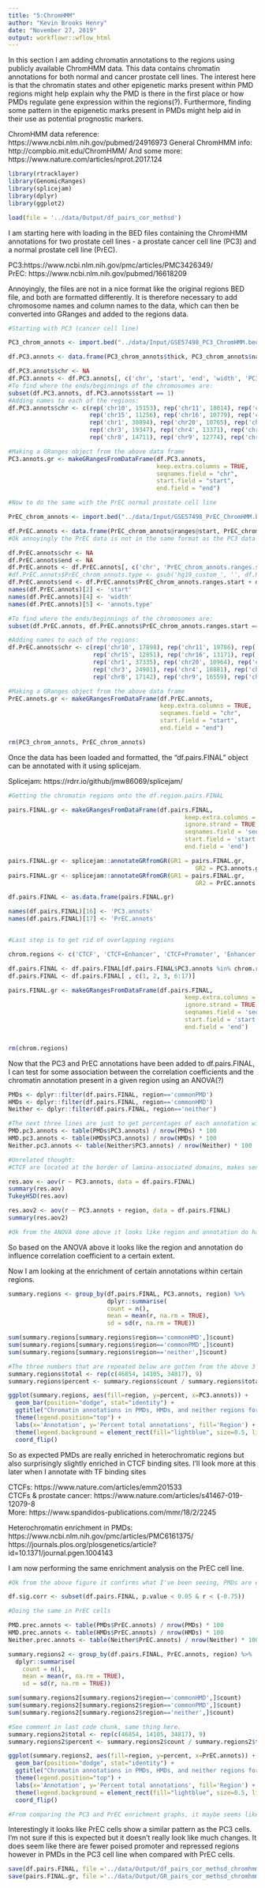 ```yaml
---
title: "5:ChromHMM"
author: "Kevin Brooks Henry"
date: "November 27, 2019"
output: workflowr::wflow_html
---
```


In this section I am adding chromatin annotations to the regions using publicly available ChromHMM data. This data contains chromatin annotations for both normal and cancer prostate cell lines. The interest here is that the chromatin states and other epigenetic marks present within PMD regions might help explain why the PMD is there in the first place or how PMDs regulate gene expression within the regions(?). Furthermore, finding some pattern in the epigenetic marks present in PMDs might help aid in their use as potential prognostic markers.

ChromHMM data reference: https://www.ncbi.nlm.nih.gov/pubmed/24916973
General ChromHMM info: http://compbio.mit.edu/ChromHMM/
And some more: https://www.nature.com/articles/nprot.2017.124

```r
library(rtracklayer)
library(GenomicRanges)
library(splicejam)
library(dplyr)
library(ggplot2)
```


```r
load(file = '../data/Output/df_pairs_cor_methsd')
```

I am starting here with loading in the BED files containing the ChromHMM annotations for two prostate cell lines - a prostate cancer cell line (PC3) and a normal prostate cell line (PrEC). 

PC3:https://www.ncbi.nlm.nih.gov/pmc/articles/PMC3426349/  
PrEC: https://www.ncbi.nlm.nih.gov/pubmed/16618209

Annoyingly, the files are not in a nice format like the original regions BED file, and both are formatted differently. It is therefore necessary to add chromosome names and column names to the data, which can then be converted into GRanges and added to the regions data. 

```r
#Starting with PC3 (cancer cell line)

PC3_chrom_annots <- import.bed("../data/Input/GSE57498_PC3_ChromHMM.bed")

df.PC3.annots <- data.frame(PC3_chrom_annots$thick, PC3_chrom_annots$name)

df.PC3.annots$chr <- NA
df.PC3.annots <- df.PC3.annots[, c('chr', 'start', 'end', 'width', 'PC3_chrom_annots.name')]
#To find where the ends/beginnings of the chromosomes are:
subset(df.PC3.annots, df.PC3.annots$start == 1)
#Adding names to each of the regions:
df.PC3.annots$chr <- c(rep('chr10', 15153), rep('chr11', 18014), rep('chr12', 15980), rep('chr13', 8843), rep('chr14', 9617),
                       rep('chr15', 11256), rep('chr16', 10779), rep('chr17', 15788), rep('chr18', 6288), rep('chr19', 13102),
                       rep('chr1', 30894), rep('chr20', 10765), rep('chr21', 3759), rep('chr22', 6335), rep('chr2', 25002),
                       rep('chr3', 19347), rep('chr4', 13371), rep('chr5', 16650), rep('chr6', 16512), rep('chr7', 17503),
                       rep('chr8', 14711), rep('chr9', 12774), rep('chrM', 23), rep('chrX', 8318), rep('chrY', 152))

#Making a GRanges object from the above data frame
PC3.annots.gr <- makeGRangesFromDataFrame(df.PC3.annots, 
                                          keep.extra.columns = TRUE, 
                                          seqnames.field = "chr",
                                          start.field = "start", 
                                          end.field = "end")

#Now to do the same with the PrEC normal prostate cell line

PrEC_chrom_annots <- import.bed("../data/Input/GSE57498_PrEC_ChromHMM.bed")

df.PrEC.annots <- data.frame(PrEC_chrom_annots@ranges@start, PrEC_chrom_annots@ranges@width, PrEC_chrom_annots$name)
#Ok annoyingly the PrEC data is not in the same format as the PC3 data so I will have to re-organize and clean it up a bit 

df.PrEC.annots$chr <- NA
df.PrEC.annots$end <- NA
df.PrEC.annots <- df.PrEC.annots[, c('chr', 'PrEC_chrom_annots.ranges.start', 'end', 'PrEC_chrom_annots.ranges.width', 'PrEC_chrom_annots.name')]
#df.PrEC.annots$PrEC_chrom_annots.type <- gsub('hg19_custom_', '', df.PrEC.annots$PrEC_chrom_annots.type)
df.PrEC.annots$end <- df.PrEC.annots$PrEC_chrom_annots.ranges.start + df.PrEC.annots$PrEC_chrom_annots.ranges.width
names(df.PrEC.annots)[2] <- 'start'
names(df.PrEC.annots)[4] <- 'width'
names(df.PrEC.annots)[5] <- 'annots.type'

#To find where the ends/beginnings of the chromosomes are:
subset(df.PrEC.annots, df.PrEC.annots$PrEC_chrom_annots.ranges.start == 1)

#Adding names to each of the regions:
df.PrEC.annots$chr <- c(rep('chr10', 17898), rep('chr11', 19786), rep('chr12', 19065), rep('chr13', 9817), rep('chr14', 12644),
                        rep('chr15', 12851), rep('chr16', 13171), rep('chr17', 18042), rep('chr18', 8637), rep('chr19', 13516),
                        rep('chr1', 37335), rep('chr20', 10964), rep('chr21', 5004), rep('chr22', 8100), rep('chr2', 31022),
                        rep('chr3', 24901), rep('chr4', 18881), rep('chr5', 20390), rep('chr6', 22454), rep('chr7', 19577),
                        rep('chr8', 17142), rep('chr9', 16559), rep('chrM', 23), rep('chrX', 7809), rep('chrY', 707))

#Making a GRanges object from the above data frame
PrEC.annots.gr <- makeGRangesFromDataFrame(df.PrEC.annots, 
                                           keep.extra.columns = TRUE, 
                                           seqnames.field = "chr",
                                           start.field = "start", 
                                           end.field = "end")

rm(PC3_chrom_annots, PrEC_chrom_annots)

```

Once the data has been loaded and formatted, the "df.pairs.FINAL" object can be annotated with it using splicejam. 

Splicejam: https://rdrr.io/github/jmw86069/splicejam/

```r
#Getting the chromatin regions onto the df.region.pairs.FINAL

pairs.FINAL.gr <- makeGRangesFromDataFrame(df.pairs.FINAL,
                                                  keep.extra.columns = TRUE,
                                                  ignore.strand = TRUE,
                                                  seqnames.field = 'seqnames',
                                                  start.field = 'start',
                                                  end.field = 'end')

pairs.FINAL.gr <- splicejam::annotateGRfromGR(GR1 = pairs.FINAL.gr,
                                                     GR2 = PC3.annots.gr)
pairs.FINAL.gr <- splicejam::annotateGRfromGR(GR1 = pairs.FINAL.gr,
                                                     GR2 = PrEC.annots.gr)

df.pairs.FINAL <- as.data.frame(pairs.FINAL.gr)

names(df.pairs.FINAL)[16] <- 'PC3.annots'
names(df.pairs.FINAL)[17] <- 'PrEC.annots'


#Last step is to get rid of overlapping regions

chrom.regions <- c('CTCF', 'CTCF+Enhancer', 'CTCF+Promoter', 'Enhancer', 'Heterochromatin', 'Poised_Promoter', 'Promoter', 'Repressed', 'Transcribed')

df.pairs.FINAL <- df.pairs.FINAL[df.pairs.FINAL$PC3.annots %in% chrom.regions & df.pairs.FINAL$PrEC.annots %in% chrom.regions, ]
df.pairs.FINAL <- df.pairs.FINAL[ , c(1, 2, 3, 6:17)]

pairs.FINAL.gr <- makeGRangesFromDataFrame(df.pairs.FINAL,
                                                  keep.extra.columns = TRUE,
                                                  ignore.strand = TRUE,
                                                  seqnames.field = 'seqnames',
                                                  start.field = 'start',
                                                  end.field = 'end')


rm(chrom.regions)


```

Now that the PC3 and PrEC annotations have been added to df.pairs.FINAL, I can test for some association between the correlation coefficients and the chromatin annotation present in a given region using an ANOVA(?)

```r

PMDs <- dplyr::filter(df.pairs.FINAL, region=='commonPMD')
HMDs <- dplyr::filter(df.pairs.FINAL, region=='commonHMD')
Neither <- dplyr::filter(df.pairs.FINAL, region=='neither')

#The next three lines are just to get percentages of each annotation within each region, I'll look more at this enrichment in the next code chunk
PMD.pc3.annots <- table(PMDs$PC3.annots) / nrow(PMDs) * 100
HMD.pc3.annots <- table(HMDs$PC3.annots) / nrow(HMDs) * 100
Neither.pc3.annots <- table(Neither$PC3.annots) / nrow(Neither) * 100

#Unrelated thought:
#CTCF are located at the border of lamina-associated domains, makes sense then that they are enriched in PMDs

res.aov <- aov(r ~ PC3.annots, data = df.pairs.FINAL)
summary(res.aov)
TukeyHSD(res.aov)

res.aov2 <- aov(r ~ PC3.annots + region, data = df.pairs.FINAL)
summary(res.aov2)

#Ok from the ANOVA done above it looks like region and annotation do have some influence on gene expression/promoter methylation correlation 

```

So based on the ANOVA above it looks like the region and annotation do influence correlation coefficient to a certain extent.

Now I am looking at the enrichment of certain annotations within certain regions.  

```r

summary.regions <- group_by(df.pairs.FINAL, PC3.annots, region) %>%
                            dplyr::summarise(
                            count = n(),
                            mean = mean(r, na.rm = TRUE),
                            sd = sd(r, na.rm = TRUE))

sum(summary.regions[summary.regions$region=='commonHMD',]$count)
sum(summary.regions[summary.regions$region=='commonPMD',]$count)
sum(summary.regions[summary.regions$region=='neither',]$count)

#The three numbers that are repeated below are gotten from the above 3 expressions, they're the total number of all annotations in each region
summary.regions$total <- rep(c(46854, 14105, 34817), 9)
summary.regions$percent <- summary.regions$count / summary.regions$total * 100

ggplot(summary.regions, aes(fill=region, y=percent, x=PC3.annots)) + 
  geom_bar(position="dodge", stat="identity") +
  ggtitle("Chromatin annotations in PMDs, HMDs, and neither regions for PC3 cells") +
  theme(legend.position="top") +
  labs(x='Annotation', y='Percent total annotations', fill='Region') +
  theme(legend.background = element_rect(fill="lightblue", size=0.5, linetype="solid", colour ="darkblue")) +
  coord_flip()

```

So as expected PMDs are really enriched in heterochromatic regions but also surprisingly slightly enriched in CTCF binding sites. I'll look more at this later when I annotate with TF binding sites  

CTCFs: https://www.nature.com/articles/emm201533  
CTCFs & prostate cancer: https://www.nature.com/articles/s41467-019-12079-8  
More: https://www.spandidos-publications.com/mmr/18/2/2245  

Heterochromatin enrichment in PMDs:
https://www.ncbi.nlm.nih.gov/pmc/articles/PMC6161375/  
https://journals.plos.org/plosgenetics/article?id=10.1371/journal.pgen.1004143  

I am now performing the same enrichment analysis on the PrEC cell line. 

```r
#Ok from the above figure it confirms what I've been seeing, PMDs are enriched in heterochromatin and CTCFs

df.sig.corr <- subset(df.pairs.FINAL, p.value < 0.05 & r < (-0.75))

#Doing the same in PrEC cells

PMD.prec.annots <- table(PMDs$PrEC.annots) / nrow(PMDs) * 100
HMD.prec.annots <- table(HMDs$PrEC.annots) / nrow(HMDs) * 100
Neither.prec.annots <- table(Neither$PrEC.annots) / nrow(Neither) * 100

summary.regions2 <- group_by(df.pairs.FINAL, PrEC.annots, region) %>%
  dplyr::summarise(
    count = n(),
    mean = mean(r, na.rm = TRUE),
    sd = sd(r, na.rm = TRUE))

sum(summary.regions2[summary.regions2$region=='commonHMD',]$count)
sum(summary.regions2[summary.regions2$region=='commonPMD',]$count)
sum(summary.regions2[summary.regions2$region=='neither',]$count)

#See comment in last code chunk, same thing here. 
summary.regions2$total <- rep(c(46854, 14105, 34817), 9)
summary.regions2$percent <- summary.regions2$count / summary.regions2$total * 100

ggplot(summary.regions2, aes(fill=region, y=percent, x=PrEC.annots)) + 
  geom_bar(position="dodge", stat="identity") +
  ggtitle("Chromatin annotations in PMDs, HMDs, and neither regions for PrEC cells") +
  theme(legend.position="top") +
  labs(x='Annotation', y='Percent total annotations', fill='Region') +
  theme(legend.background = element_rect(fill="lightblue", size=0.5, linetype="solid", colour ="darkblue")) +
  coord_flip()

#From comparing the PC3 and PrEC enrichment graphs, it maybe seems like there is a decrease in repressed annotations in PMDs from the normal cell line (PrEC) to PC3

```

Interestingly it looks like PrEC cells show a similar pattern as the PC3 cells. I'm not sure if this is expected but it doesn't really look like much changes. It does seem like there are fewer poised promoter and repressed regions however in PMDs in the PC3 cell line when compared with PrEC cells. 

```r
save(df.pairs.FINAL, file ='../data/Output/df_pairs_cor_methsd_chromhmm')
save(pairs.FINAL.gr, file ='../data/Output/GR_pairs_cor_methsd_chromhmm')
```

